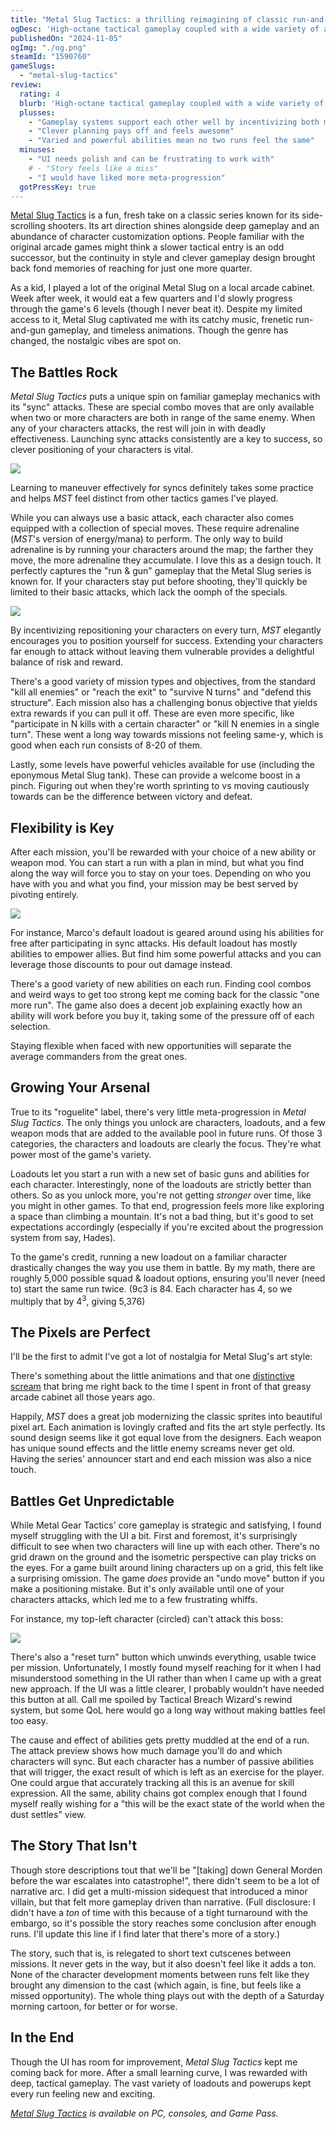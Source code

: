 ```yaml
---
title: "Metal Slug Tactics: a thrilling reimagining of classic run-and-gun gameplay"
ogDesc: 'High-octane tactical gameplay coupled with a wide variety of abilities kept me coming back for "one more run".'
publishedOn: "2024-11-05"
ogImg: "./og.png"
steamId: "1590760"
gameSlugs:
  - "metal-slug-tactics"
review:
  rating: 4
  blurb: 'High-octane tactical gameplay coupled with a wide variety of abilities kept me coming back for "one more run".'
  plusses:
    - "Gameplay systems support each other well by incentivizing both mobility and positioning"
    - "Clever planning pays off and feels awesome"
    - "Varied and powerful abilities mean no two runs feel the same"
  minuses:
    - "UI needs polish and can be frustrating to work with"
    # - "Story feels like a miss"
    - "I would have liked more meta-progression"
  gotPressKey: true
---
```


[Metal Slug Tactics](https://metalslugtactics.com/) is a fun, fresh take on a classic series known for its side-scrolling shooters. Its art direction shines alongside deep gameplay and an abundance of character customization options. People familiar with the original arcade games might think a slower tactical entry is an odd successor, but the continuity in style and clever gameplay design brought back fond memories of reaching for just one more quarter.

<YoutubeEmbed youtubeId="ljVNq3x2g_4" />

As a kid, I played a lot of the original <RoundedLink href="/games/metal-slug/">Metal Slug</RoundedLink> on a local arcade cabinet. Week after week, it would eat a few quarters and I'd slowly progress through the game's 6 levels (though I never beat it). Despite my limited access to it, Metal Slug captivated me with its catchy music, frenetic run-and-gun gameplay, and timeless animations. Though the genre has changed, the nostalgic vibes are spot on.

## The Battles Rock

_Metal Slug Tactics_ puts a unique spin on familiar gameplay mechanics with its "sync" attacks. These are special combo moves that are only available when two or more characters are both in range of the same enemy. When any of your characters attacks, the rest will join in with deadly effectiveness. Launching sync attacks consistently are a key to success, so clever positioning of your characters is vital.

![](./sync.jpg)

Learning to maneuver effectively for syncs definitely takes some practice and helps _MST_ feel distinct from other tactics games I've played.

While you can always use a basic attack, each character also comes equipped with a collection of special moves. These require adrenaline (_MST_'s version of energy/mana) to perform. The only way to build adrenaline is by running your characters around the map; the farther they move, the more adrenaline they accumulate. I love this as a design touch. It perfectly captures the "run & gun" gameplay that the Metal Slug series is known for. If your characters stay put before shooting, they'll quickly be limited to their basic attacks, which lack the oomph of the specials.

![](./adrenaline.jpg)

By incentivizing repositioning your characters on every turn, _MST_ elegantly encourages you to position yourself for success. Extending your characters far enough to attack without leaving them vulnerable provides a delightful balance of risk and reward.

There's a good variety of mission types and objectives, from the standard "kill all enemies" or "reach the exit" to "survive N turns" and "defend this structure". Each mission also has a challenging bonus objective that yields extra rewards if you can pull it off. These are even more specific, like "participate in N kills with a certain character" or "kill N enemies in a single turn". These went a long way towards missions not feeling same-y, which is good when each run consists of 8-20 of them.

Lastly, some levels have powerful vehicles available for use (including the eponymous Metal Slug tank). These can provide a welcome boost in a pinch. Figuring out when they're worth sprinting to vs moving cautiously towards can be the difference between victory and defeat.

## Flexibility is Key

After each mission, you'll be rewarded with your choice of a new ability or weapon mod. You can start a run with a plan in mind, but what you find along the way will force you to stay on your toes. Depending on who you have with you and what you find, your mission may be best served by pivoting entirely.

![](./upgrades.png)

For instance, Marco's default loadout is geared around using his abilities for free after participating in sync attacks. His default loadout has mostly abilities to empower allies. But find him some powerful attacks and you can leverage those discounts to pour out damage instead.

There's a good variety of new abilities on each run. Finding cool combos and weird ways to get too strong kept me coming back for the classic "one more run". The game also does a decent job explaining exactly how an ability will work before you buy it, taking some of the pressure off of each selection.

Staying flexible when faced with new opportunities will separate the average commanders from the great ones.

## Growing Your Arsenal

True to its "roguelite" label, there's very little meta-progression in _Metal Slug Tactics_. The only things you unlock are characters, loadouts, and a few weapon mods that are added to the available pool in future runs. Of those 3 categories, the characters and loadouts are clearly the focus. They're what power most of the game's variety.

Loadouts let you start a run with a new set of basic guns and abilities for each character. Interestingly, none of the loadouts are strictly better than others. So as you unlock more, you're not getting _stronger_ over time, like you might in other games. To that end, progression feels more like exploring a space than climbing a mountain. It's not a bad thing, but it's good to set expectations accordingly (especially if you're excited about the progression system from say, <RoundedLink href="/games/hades/">Hades</RoundedLink>).

To the game's credit, running a new loadout on a familiar character drastically changes the way you use them in battle. By my math, there are roughly 5,000 possible squad & loadout options, ensuring you'll never (need to) start the same run twice. (9c3 is 84. Each character has 4, so we multiply that by 4<sup>3</sup>, giving 5,376)

## The Pixels are Perfect

I'll be the first to admit I've got a lot of nostalgia for Metal Slug's art style:

<YoutubeEmbed youtubeId="3x9ReF35t98" />

There's something about the little animations and that one [distinctive scream](https://www.youtube.com/watch?v=sJveGEWq69w) that bring me right back to the time I spent in front of that greasy arcade cabinet all those years ago.

Happily, _MST_ does a great job modernizing the classic sprites into beautiful pixel art. Each animation is lovingly crafted and fits the art style perfectly. Its sound design seems like it got equal love from the designers. Each weapon has unique sound effects and the little enemy screams never get old. Having the series' announcer start and end each mission was also a nice touch.

## Battles Get Unpredictable

While Metal Gear Tactics' core gameplay is strategic and satisfying, I found myself struggling with the UI a bit. First and foremost, it's surprisingly difficult to see when two characters will line up with each other. There's no grid drawn on the ground and the isometric perspective can play tricks on the eyes. For a game built around lining characters up on a grid, this felt like a surprising omission. The game _does_ provide an "undo move" button if you make a positioning mistake. But it's only available until one of your characters attacks, which led me to a few frustrating whiffs.

For instance, my top-left character (circled) can't attack this boss:

![](./adjacent.jpg)

There's also a "reset turn" button which unwinds everything, usable twice per mission. Unfortunately, I mostly found myself reaching for it when I had misunderstood something in the UI rather than when I came up with a great new approach. If the UI was a little clearer, I probably wouldn't have needed this button at all. Call me spoiled by <RoundedLink href="/games/tactical-breach-wizards/">Tactical Breach Wizard</RoundedLink>'s rewind system, but some QoL here would go a long way without making battles feel too easy.

The cause and effect of abilities gets pretty muddled at the end of a run. The attack preview shows how much damage you'll do and which characters will sync. But each character has a number of passive abilities that will trigger, the exact result of which is left as an exercise for the player. One could argue that accurately tracking all this is an avenue for skill expression. All the same, ability chains got complex enough that I found myself really wishing for a "this will be the exact state of the world when the dust settles" view.

## The Story That Isn't

Though store descriptions tout that we'll be "[taking] down General Morden before the war escalates into catastrophe!", there didn't seem to be a lot of narrative arc. I did get a multi-mission sidequest that introduced a minor villain, but that felt more gameplay driven than narrative. (Full disclosure: I didn't have a _ton_ of time with this because of a tight turnaround with the embargo, so it's possible the story reaches some conclusion after enough runs. I'll update this line if I find later that there's more of a story.)

The story, such that is, is relegated to short text cutscenes between missions. It never gets in the way, but it also doesn't feel like it adds a ton. None of the character development moments between runs felt like they brought any dimension to the cast (which again, is fine, but feels like a missed opportunity). The whole thing plays out with the depth of a Saturday morning cartoon, for better or for worse.

## In the End

Though the UI has room for improvement, _Metal Slug Tactics_ kept me coming back for more. After a small learning curve, I was rewarded with deep, tactical gameplay. The vast variety of loadouts and powerups kept every run feeling new and exciting.

<ReviewSummary review={props.frontmatter.review} />

_[Metal Slug Tactics](https://metalslugtactics.com/) is available on PC, consoles, and Game Pass._
